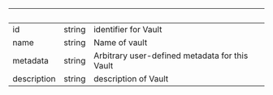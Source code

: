 | &nbsp; | &nbsp; | &nbsp; |
|---|---|---|
| id | string | identifier for Vault |
| name | string | Name of vault |
| metadata | string | Arbitrary user-defined metadata for this Vault |
| description | string | description of Vault |